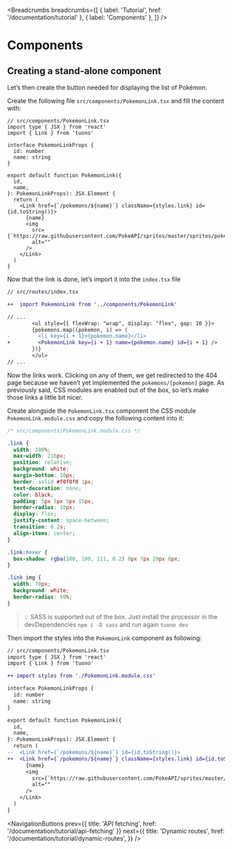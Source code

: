 
<MetaTags
  title="Tuono - Components"
  canonical="https://tuono.dev/documentation/tutorial/components"
  description="Learn how to manage the components in a Tuono codebase"
/>


<Breadcrumbs
  breadcrumbs={[
    { label: 'Tutorial', href: '/documentation/tutorial' },
    { label: 'Components' },
  ]}
/>

# Components

## Creating a stand-alone component

Let’s then create the button needed for displaying the list of Pokémon.

Create the following file `src/components/PokemonLink.tsx` and fill the content with:

```tsx
// src/components/PokemonLink.tsx
import type { JSX } from 'react'
import { Link } from 'tuono'

interface PokemonLinkProps {
  id: number
  name: string
}

export default function PokemonLink({
  id,
  name,
}: PokemonLinkProps): JSX.Element {
  return (
    <Link href={`/pokemons/${name}`} className={styles.link} id={id.toString()}>
      {name}
      <img
        src={`https://raw.githubusercontent.com/PokeAPI/sprites/master/sprites/pokemon/${id}.png`}
        alt=""
      />
    </Link>
  )
}
```

Now that the link is done, let’s import it into the `index.tsx` file

```diff
// src/routes/index.tsx

++  import PokemonLink from '../components/PokemonLink'

// ...
	    <ul style={{ flexWrap: "wrap", display: "flex", gap: 10 }}>
        {pokemons.map((pokemon, i) => (
-         <li key={i + 1}>{pokemon.name}</li>
+         <PokemonLink key={i + 1} name={pokemon.name} id={i + 1} />
        })}
	    </ul>
// ...
```

Now the links work. Clicking on any of them, we get redirected to the 404 page because we haven’t yet implemented the `pokemons/[pokemon]` page.
As previously said, CSS modules are enabled out of the box, so let’s make those links a little bit nicer.

Create alongside the `PokemonLink.tsx` component the CSS module `PokemonLink.module.css` and copy the following content into it:

```css
/* src/components/PokemonLink.module.css */

.link {
  width: 100%;
  max-width: 216px;
  position: relative;
  background: white;
  margin-bottom: 10px;
  border: solid #f0f0f0 1px;
  text-decoration: none;
  color: black;
  padding: 5px 5px 5px 15px;
  border-radius: 10px;
  display: flex;
  justify-content: space-between;
  transition: 0.2s;
  align-items: center;
}

.link:hover {
  box-shadow: rgba(100, 100, 111, 0.2) 0px 7px 29px 0px;
}

.link img {
  width: 70px;
  background: white;
  border-radius: 50%;
}
```

> 💡 SASS is supported out of the box. Just install the processor in the devDependencies `npm i -D sass` and run again `tuono dev`

Then import the styles into the `PokemonLink` component as following:

```diff
// src/components/PokemonLink.tsx
import type { JSX } from 'react'
import { Link } from 'tuono'

++ import styles from './PokemonLink.module.css'

interface PokemonLinkProps {
  id: number
  name: string
}

export default function PokemonLink({
  id,
  name,
}: PokemonLinkProps): JSX.Element {
  return (
--  <Link href={`/pokemons/${name}`} id={id.toString()}>
++  <Link href={`/pokemons/${name}`} className={styles.link} id={id.toString()}>
      {name}
      <img
        src={`https://raw.githubusercontent.com/PokeAPI/sprites/master/sprites/pokemon/${id}.png`}
        alt=""
      />
    </Link>
  )
}
```


<NavigationButtons
  prev={{ title: 'API fetching', href: '/documentation/tutorial/api-fetching' }}
  next={{
    title: 'Dynamic routes',
    href: '/documentation/tutorial/dynamic-routes',
  }}
/>
